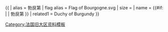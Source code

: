 {{ {{{1<noinclude>|country showdata</noinclude>}}}
| alias = 勃艮第
| flag alias = Flag of Bourgogne.svg
| size = {{{size|}}}
| name = {{#if: {{{name|}}} | {{{name|}}} | 勃艮第 }}
<noinclude>
| related1 = Duchy of Burgundy
</noinclude>
}}<noinclude>
[[Category:法国旧大区资料模板]]
</noinclude>